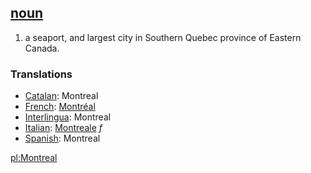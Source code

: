 == [[noun]] ==
# a seaport, and largest city in Southern Quebec province of Eastern Canada.

=== Translations ===
*[[Catalan]]: Montreal
*[[French]]: [[Montréal]]
*[[Interlingua]]: Montreal
*[[Italian]]: [[Montreale]] ''f''
*[[Spanish]]: Montreal

[[pl:Montreal]]